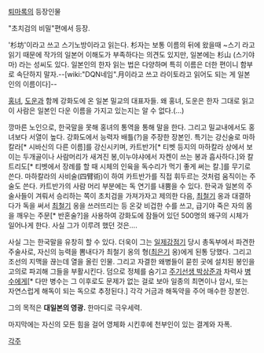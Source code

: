[[퇴마록]]의 등장인물

"초치검의 비밀"편에서 등장.

'杉坊'이라고 쓰고 스기노방이라고 읽는다. 杉자는 보통 이름의 뒤에 왔을때 ~스기 라고 읽기 때문에 작가의 일본어 이해도가 부족하다는 의견도 있지만, 일본에는 杉山 (스기야마) 라는 성씨도 있다. 일본인의 한자 읽는 법은 다양하며 특히 이름은 더한 편이니 함부로 속단하지 말자.--[wiki:"DQN네임".月이라고 쓰고 라이토라고 읽어도 되는 게 일본인의 이름이다]--

[[홍녀]], [[도운]]과 함께 강화도에 온 일본 밀교의 대표자들. 왜 홍녀, 도운은 한자 그대로 읽고 이 사람은 일본인 다운 이름을 가지고 있는지는 알 수 없다.(...)

깡마른 노인으로, 한국말을 못해 홍녀의 통역을 통해 말을 한다. 그리고 밀교내에서도 홍녀보다 서열이 높다. 강화도에서 능력자 배틀(?)을 주장한 장본인.
특기는 강신술로 마하칼라[* 시바신의 다른 이름]를 강신시키며, 카트반가[* 티벳 등지의 마하칼라 상에서 보이는 두개골이나 사람머리가 새겨진 봉,이누야샤에서 자켄이 쓰는 봉과 흡사하다.]와 칼트리도[* 티벳에서 장례를 할 때 시체의 인육을 독수리가 먹기 좋게 써는 칼.]를 무기로 쓴다. 마하칼라의 사비술(四臂術)이 하여 카트반가를 직접 휘두르는 것처럼 움직이는 주술도 쓴다.
카트반가의 사람 머리 부분에는 독 연기를 내뿜을 수 있다. 한국과 일본의 주술사들이 겨뤄서 승리하는 쪽이 초치검을 가져가자고 제의한 다음, [[최철기]] 옹과 대결하다가 독을 써서 [[최철기]] 옹을 쓰러뜨리는 등 온갖 비겁한 수를 쓰고, 급기야 죽은 자의 몸을 깨우는 주문[* 반혼술?]을 사용하여 강화도에 잠들어 있던 500명의 왜구의 시체가 일어나게 한다.
사실 그가 이루려 했던 것은….



사실 그는 한국말을 유창히 할 수 있다.
더욱이 그는 [[일제강점기]] 당시 총독부에서 파견한 주술사로, 자신의 능력을 뽐내다가 최철기 옹의 형([[최은기]] 옹)에게 된통 당했다. 그리고 조선의 지맥을 끊는데 열을 올린 인물. 그리고 자결한 왜병들이 묻힌 곳에 설치된 봉인을 고의로 파괴해 그들을 부활시킨다. 덤으로 정체를 숨기고 [[주기선생 박상준]]과 차력사 [[병수]]에게[* 다만 병수는 그 이후로도 문제가 없는 걸로 보아 일종의 최면이나 암시, 또는 자연스럽게 해독이 되는 독으로 추정된다.] 각각 거금과 해독약을 주어 매수한 장본인.

그의 목적은 '''대일본의 영광.''' 한마디로 극우세력. 

마지막에는 자신의 모든 힘을 걸어 영체화 시킨후에 천부인이 있는 결계와 자폭.


[[각주]]
